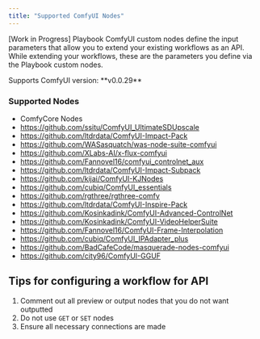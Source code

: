 ```yaml
---
title: "Supported ComfyUI Nodes"
---
```


[Work in Progress] Playbook ComfyUI custom nodes define the input parameters that allow you to extend your existing workflows as an API. While extending your workflows, these are the parameters you define via the Playbook custom nodes.

<Info>
  Supports ComfyUI version: **v0.0.29**
</Info>

### Supported Nodes

- ComfyCore Nodes
- https://github.com/ssitu/ComfyUI_UltimateSDUpscale
- https://github.com/ltdrdata/ComfyUI-Impact-Pack
- https://github.com/WASasquatch/was-node-suite-comfyui
- https://github.com/XLabs-AI/x-flux-comfyui
- https://github.com/Fannovel16/comfyui_controlnet_aux
- https://github.com/ltdrdata/ComfyUI-Impact-Subpack
- https://github.com/kijai/ComfyUI-KJNodes
- https://github.com/cubiq/ComfyUI_essentials
- https://github.com/rgthree/rgthree-comfy
- https://github.com/ltdrdata/ComfyUI-Inspire-Pack
- https://github.com/Kosinkadink/ComfyUI-Advanced-ControlNet
- https://github.com/Kosinkadink/ComfyUI-VideoHelperSuite
- https://github.com/Fannovel16/ComfyUI-Frame-Interpolation
- https://github.com/cubiq/ComfyUI_IPAdapter_plus
- https://github.com/BadCafeCode/masquerade-nodes-comfyui
- https://github.com/city96/ComfyUI-GGUF

## Tips for configuring a workflow for API

1. Comment out all preview or output nodes that you do not want outputted
2. Do not use `GET` or `SET` nodes
3. Ensure all necessary connections are made

| |
| --- |
